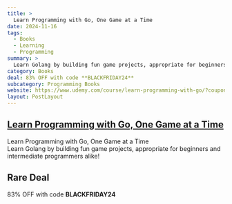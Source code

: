 ```yaml
---
title: >
  Learn Programming with Go, One Game at a Time
date: 2024-11-16
tags:
  - Books
  - Learning
  - Programming
summary: >
  Learn Golang by building fun game projects, appropriate for beginners and intermediate programmers alike!
category: Books
deal: 83% OFF with code **BLACKFRIDAY24**
subcategory: Programming Books
website: https://www.udemy.com/course/learn-programming-with-go/?couponCode=BLACKFRIDAY24
layout: PostLayout
---
```


## [Learn Programming with Go, One Game at a Time](https://www.udemy.com/course/learn-programming-with-go/?couponCode=BLACKFRIDAY24)

Learn Programming with Go, One Game at a Time <br/>
Learn Golang by building fun game projects, appropriate for beginners and intermediate programmers alike!

## Rare Deal

83% OFF with code **BLACKFRIDAY24**

